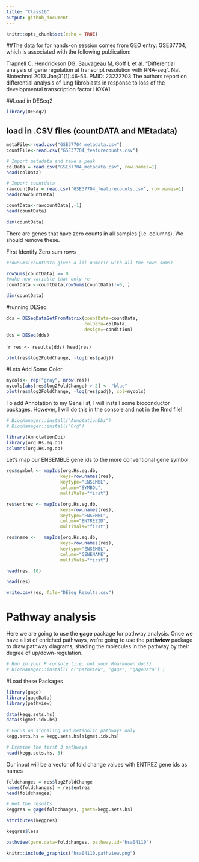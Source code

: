 ```yaml
---
title: "Class16"
output: github_document
---
```


```r
knitr::opts_chunk$set(echo = TRUE)
```


##The data for for hands-on session comes from GEO entry: GSE37704, which is associated with the following publication:

Trapnell C, Hendrickson DG, Sauvageau M, Goff L et al. "Differential analysis of gene regulation at transcript resolution with RNA-seq". Nat Biotechnol 2013 Jan;31(1):46-53. PMID: 23222703
The authors report on differential analysis of lung fibroblasts in response to loss of the developmental transcription factor HOXA1.


##Load in DESeq2

```r
library(DESeq2)
```

## load in .CSV files (countDATA and MEtadata)

```r

metaFile<-read.csv("GSE37704_metadata.csv")
countFile<-read.csv("GSE37704_featurecounts.csv")
```
```r
# Import metadata and take a peak
colData = read.csv("GSE37704_metadata.csv", row.names=1)
head(colData)

# Import countdata
rawcountData = read.csv("GSE37704_featurecounts.csv", row.names=1)
head(rawcountData)
```

```r
countData<-rawcountData[,-1]
head(countData)
```

```r
dim(countData)
```
There are genes that have zero counts in all samples (i.e. columns). We should remove these.

First Identify Zero sum rows
```r
#rowSums(countData gives a lil numeric with all the rows sums)

rowSums(countData) == 0
#make new variable that only re
countData <-countData[rowSums(countData)!=0, ]
```

```r
dim(countData)
```
#running DESeq

```r
dds = DESeqDataSetFromMatrix(countData=countData,
                             colData=colData,
                             design=~condition)
dds = DESeq(dds)
```

````r

res <- results(dds)
head(res)
```


```r
plot(res$log2FoldChange, -log(res$padj))
```
#Lets Add Some Color

```r
mycols<- rep("gray", nrow(res))
mycols[abs(res$log2FoldChange) > 2] <- "blue"
plot(res$log2FoldChange, -log(res$padj), col=mycols)
```

To add Annotation to my Gene list, I will install some bioconductor packages. However, I will do this in the console and not in the Rmd file!

```r

# BiocManager::install("AnnotationDbi")
# BiocManager::install("Org")
```

```r
library(AnnotationDbi)
library(org.Hs.eg.db)
columns(org.Hs.eg.db)
```

Let's map our ENSEMBLE gene ids to the more conventional gene symbol

```r
res$symbol <- mapIds(org.Hs.eg.db,
                    keys=row.names(res), 
                    keytype="ENSEMBL",
                    column="SYMBOL",
                    multiVals="first")

res$entrez <- mapIds(org.Hs.eg.db,
                    keys=row.names(res),
                    keytype="ENSEMBL",
                    column="ENTREZID",
                    multiVals="first")

res$name <-   mapIds(org.Hs.eg.db,
                    keys=row.names(res),
                    keytype="ENSEMBL",
                    column="GENENAME",
                    multiVals="first")

head(res, 10)

head(res)
```

```r
write.csv(res, file="DESeq_Results.csv")
```

# Pathway analysis

Here we are going to use the **gage** package for pathway analysis. Once we have a list of enriched pathways, we're going to use the **pathview** package to draw pathway diagrams, shading the molecules in the pathway by their degree of up/down-regulation.
```r
# Run in your R console (i.e. not your Rmarkdown doc!)
# BiocManager::install( c("pathview", "gage", "gageData") )
```

#Load these Packages

```r

library(gage)
library(gageData)
library(pathview)
```
```r
data(kegg.sets.hs)
data(sigmet.idx.hs)

# Focus on signaling and metabolic pathways only
kegg.sets.hs = kegg.sets.hs[sigmet.idx.hs]

# Examine the first 3 pathways
head(kegg.sets.hs, 3)
```

Our input will be a vector of fold change values with ENTREZ gene ids as names

```r
foldchanges = res$log2FoldChange
names(foldchanges) = res$entrez
head(foldchanges)
```

```r
# Get the results
keggres = gage(foldchanges, gsets=kegg.sets.hs)
```

```r
attributes(keggres)

keggres$less
```

```r
pathview(gene.data=foldchanges, pathway.id="hsa04110")
```
```r
knitr::include_graphics("hsa04110.pathview.png")
```

